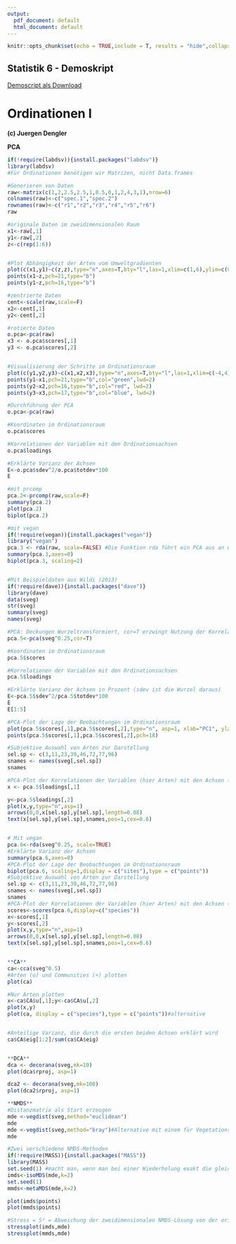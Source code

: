 ```yaml
---
output:
  pdf_document: default
  html_document: default
---
```

```r

knitr::opts_chunk$set(echo = TRUE,include = T, results = "hide",collapse=TRUE)
```

## Statistik 6 - Demoskript

[Demoscript als Download](17_Statistik5/Statistik 6-Demo_v.03.R)


# Ordinationen I
**(c) Juergen Dengler**


**PCA**
```r
if(!require(labdsv)){install.packages("labdsv")}
library(labdsv)
#Für Ordinationen benötigen wir Matrizen, nicht Data.frames

#Generieren von Daten
raw<-matrix(c(1,2,2.5,2.5,1,0.5,0,1,2,4,3,1),nrow=6)
colnames(raw)<-c("spec.1","spec.2")
rownames(raw)<-c("r1","r2","r3","r4","r5","r6")
raw

#originale Daten im zweidimensionalen Raum
x1<-raw[,1]
y1<-raw[,2]
z<-c(rep(1:6))


#Plot Abhängigkeit der Arten vom Umweltgradienten
plot(c(x1,y1)~c(z,z),type="n",axes=T,bty="l",las=1,xlim=c(1,6),ylim=c(0,5),xlab="Umweltgradient",ylab="Deckung der Arten")
points(x1~z,pch=21,type="b")
points(y1~z,pch=16,type="b")

#zentrierte Daten
cent<-scale(raw,scale=F)
x2<-cent[,1]
y2<-cent[,2]

#rotierte Daten
o.pca<-pca(raw)
x3 <- o.pca$scores[,1]
y3 <- o.pca$scores[,2]


#Visualisierung der Schritte im Ordinationsraum
plot(c(y1,y2,y3)~c(x1,x2,x3),type="n",axes=T,bty="l",las=1,xlim=c(-4,4),ylim=c(-4,4),xlab="Art 1",ylab="Art 2")
points(y1~x1,pch=21,type="b",col="green",lwd=2)
points(y2~x2,pch=16,type="b",col="red", lwd=2)
points(y3~x3,pch=17,type="b",col="blue", lwd=2)

#Durchführung der PCA
o.pca<-pca(raw)

#Koordinaten im Ordinationsraum
o.pca$scores

#Korrelationen der Variablen mit den Ordinationsachsen
o.pca$loadings

#Erklärte Varianz der Achsen
E<-o.pca$sdev^2/o.pca$totdev*100
E

#mit prcomp
pca.2<-prcomp(raw,scale=F)
summary(pca.2)
plot(pca.2)
biplot(pca.2)

#mit vegan
if(!require(vegan)){install.packages("vegan")}
library("vegan")
pca.3 <- rda(raw, scale=FALSE) #Die Funktion rda führt ein PCA aus an wenn nicht Umwelt und Artdaten definiert werden
summary(pca.3,axes=0)
biplot(pca.3, scaling=2)


#Mit Beispieldaten aus Wildi (2013)
if(!require(dave)){install.packages("dave")}
library(dave)
data(sveg)
str(sveg)
summary(sveg)
names(sveg)

#PCA: Deckungen Wurzeltransformiert, cor=T erzwingt Nutzung der Korrelationsmatrix
pca.5<-pca(sveg^0.25,cor=T)

#Koordinaten im Ordinationsraum
pca.5$scores

#Korrelationen der Variablen mit den Ordinationsachsen
pca.5$loadings

#Erklärte Varianz der Achsen in Prozent (sdev ist die Wurzel daraus)
E<-pca.5$sdev^2/pca.5$totdev*100
E
E[1:5]

#PCA-Plot der Lage der Beobachtungen im Ordinationsraum
plot(pca.5$scores[,1],pca.5$scores[,2],type="n", asp=1, xlab="PC1", ylab="PC2")
points(pca.5$scores[,1],pca.5$scores[,2],pch=18)

#Subjektive Auswahl von Arten zur Darstellung
sel.sp <- c(3,11,23,39,46,72,77,96)
snames <- names(sveg[,sel.sp])
snames

#PCA-Plot der Korrelationen der Variablen (hier Arten) mit den Achsen (h)
x <- pca.5$loadings[,1]

y<-pca.5$loadings[,2]
plot(x,y,type="n",asp=1)
arrows(0,0,x[sel.sp],y[sel.sp],length=0.08)
text(x[sel.sp],y[sel.sp],snames,pos=1,cex=0.6)


# Mit vegan
pca.6<-rda(sveg^0.25, scale=TRUE)
#Erklärte Varianz der Achsen
summary(pca.6,axes=0)
#PCA-Plot der Lage der Beobachtungen im Ordinationsraum
biplot(pca.6, scaling=1,display = c("sites"),type = c("points"))
#Subjektive Auswahl von Arten zur Darstellung
sel.sp <- c(3,11,23,39,46,72,77,96)
snames <- names(sveg[,sel.sp])
snames
#PCA-Plot der Korrelationen der Variablen (hier Arten) mit den Achsen (h)
scores<-scores(pca.6,display=c("species"))
x<-scores[,1]
y<-scores[,2]
plot(x,y,type="n",asp=1)
arrows(0,0,x[sel.sp],y[sel.sp],length=0.08)
text(x[sel.sp],y[sel.sp],snames,pos=1,cex=0.6)


**CA**
ca<-cca(sveg^0.5)
#Arten (o) und Communities (+) plotten
plot(ca)

#Nur Arten plotten
x<-ca$CA$u[,1];y<-ca$CA$u[,2]
plot(x,y)
plot(ca, display = c("species"),type = c("points"))#alternative


#Anteilige Varianz, die durch die ersten beiden Achsen erklärt wird
ca$CA$eig[1:2]/sum(ca$CA$eig)


**DCA**
dca <- decorana(sveg,mk=10)
plot(dca$rproj, asp=1)

dca2 <- decorana(sveg,mk=100)
plot(dca2$rproj, asp=1)

**NMDS**
#Distanzmatrix als Start erzeugen
mde <-vegdist(sveg,method="euclidean")
mde
mde <-vegdist(sveg,method="bray")#Alternative mit einem für Vegetationsdaten üblichen Dissimilarity index
mde

#Zwei verschiedene NMDS-Methoden
if(!require(MASS)){install.packages("MASS")}
library(MASS)
set.seed(1) #macht man, wenn man bei einer Wiederholung exakt die gleichen Ergebnisse will
imds<-isoMDS(mde,k=2)
set.seed(1)
mmds<-metaMDS(mde,k=2)

plot(imds$points)
plot(mmds$points)

#Stress = S² = Abweichung der zweidimensionalen NMDS-Lösung von der originalen Distanzmatrix
stressplot(imds,mde)
stressplot(mmds,mde)

```
